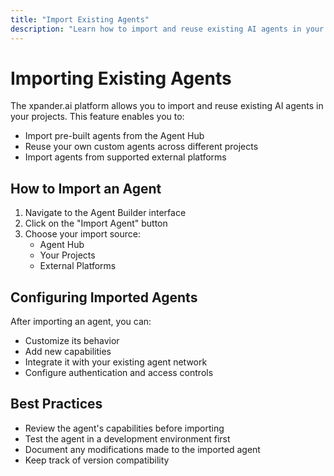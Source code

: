 ```yaml
---
title: "Import Existing Agents"
description: "Learn how to import and reuse existing AI agents in your projects"
---
```


# Importing Existing Agents

The xpander.ai platform allows you to import and reuse existing AI agents in your projects. This feature enables you to:

- Import pre-built agents from the Agent Hub
- Reuse your own custom agents across different projects
- Import agents from supported external platforms

## How to Import an Agent

1. Navigate to the Agent Builder interface
2. Click on the "Import Agent" button
3. Choose your import source:
   - Agent Hub
   - Your Projects
   - External Platforms

## Configuring Imported Agents

After importing an agent, you can:

- Customize its behavior
- Add new capabilities
- Integrate it with your existing agent network
- Configure authentication and access controls

## Best Practices

- Review the agent's capabilities before importing
- Test the agent in a development environment first
- Document any modifications made to the imported agent
- Keep track of version compatibility
